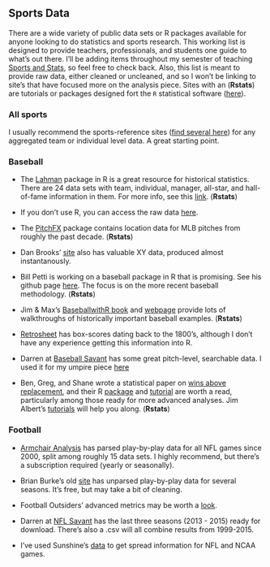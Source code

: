 ## Sports Data

There are a wide variety of public data sets or R packages available for anyone looking to do statistics and sports research. This working list is designed to provide teachers, professionals, and students one guide to what's out there. I'll be adding items throughout my semester of teaching [Sports and Stats](statsbylopez.com/stats-sports-class/), so feel free to check back. Also, this list is meant to provide raw data, either cleaned or uncleaned, and so I won't be linking to site's that have focused more on the analysis piece. Sites with an (**Rstats**) are tutorials or packages designed fort the `R` statistical software ([here](cran.r-project.org)). 


### All sports

I usually recommend the sports-reference sites ([find several here](http://www.sports-reference.com/)) for any aggregated team or individual level data. A great starting point. 


### Baseball

- The [Lahman](https://cran.r-project.org/web/packages/Lahman/Lahman.pdf) package in R is a great resource for historical statistics. There are 24 data sets with team, individual, manager, all-star, and hall-of-fame information in them. For more info, see this [link](http://lahman.r-forge.r-project.org/). (**Rstats**)

- If you don't use R, you can access the raw data [here](http://www.seanlahman.com/baseball-archive/statistics/).

- The [PitchFX](http://cpsievert.github.io/pitchRx/) package contains location data for MLB pitches from roughly the past decade. (**Rstats**)

- Dan Brooks' [site](http://www.brooksbaseball.net/) also has valuable XY data, produced almost instantanously. 

- Bill Petti is working on a baseball package in R that is promising. See his github page [here](https://github.com/BillPetti/baseballr). The focus is on the more recent baseball methodology. (**Rstats**)

- Jim & Max's [BaseballwithR book](http://www.amazon.com/Analyzing-Baseball-Data-Chapman-Series/dp/1466570229) and [webpage](https://baseballwithr.wordpress.com) provide lots of walkthroughs of historically important baseball examples. (**Rstats**)

- [Retrosheet](http://www.retrosheet.org/) has box-scores dating back to the 1800's, although I don't have any experience getting this information into R. 

- Darren at [Baseball Savant](www.baseballsavant) has some great pitch-level, searchable data. I used it for my umpire piece [here](http://fivethirtyeight.com/features/umpires-are-less-blind-than-they-used-to-be/)

- Ben, Greg, and Shane wrote a statistical paper on [wins above replacement](http://arxiv.org/abs/1312.7158), and their R [package](https://github.com/beanumber/openWAR) and [tutorial](https://baseballwithr.wordpress.com/2014/03/17/introduction-to-openwar/) are worth a read, particularly among those ready for more advanced analyses. Jim Albert's [tutorials](https://baseballwithr.wordpress.com/category/openwar/) will help you along. (**Rstats**)


### Football

- [Armchair Analysis](www.armchairanalysis.com) has parsed play-by-play data for all NFL games since 2000, split among roughly 15 data sets. I highly recommend, but there's a subscription required (yearly or seasonally).

- Brian Burke's old [site](http://archive.advancedfootballanalytics.com/2010/04/play-by-play-data.html) has unparsed play-by-play data for several seasons. It's free, but may take a bit of cleaning.

- Football Outsiders' advanced metrics may be worth a [look](http://www.footballoutsiders.com/). 

- Darren at [NFL Savant](http://nflsavant.com/about.php) has the last three seasons (2013 - 2015) ready for download. There's also a .csv will all combine results from 1999-2015. 

- I've used Sunshine's [data](http://www.repole.com/sun4cast/data.html) to get spread information for NFL and NCAA games. 




